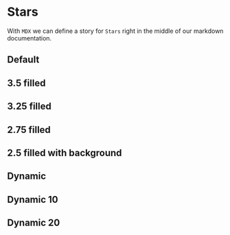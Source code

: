 
<Meta title="Design system|Stars" component={Stars} />

# Stars

With `MDX` we can define a story for `Stars` right in the middle of our markdown documentation.

## Default

<Story name="default">
  <Stars
    percentage={100}
    size={size}
    {...actions}
    color="orange"
    backgroundColor="transparent"
    fixedAmount
  />
</Story>

## 3.5 filled

<Story name="3.5 filled">
  <Stars
    percentage={70}
    size={size}
    {...actions}
    color="orange"
    backgroundColor="transparent"
    fixedAmount
  />
</Story>

## 3.25 filled

<Story name="3.25 filled">
  <Stars
    percentage={65}
    size={size}
    {...actions}
    color="orange"
    backgroundColor="transparent"
    fixedAmount
  />
</Story>

## 2.75 filled

<Story name="2.75 filled">
  <Stars
    percentage={55}
    size={size}
    {...actions}
    color="orange"
    backgroundColor="grey"
    fixedAmount
  />
</Story>

## 2.5 filled with background

<Story name="2.5 filled with background">
  <Stars
    percentage={50}
    size={size}
    {...actions}
    color="orange"
    backgroundColor="grey"
    fixedAmount
  />
</Story>

## Dynamic

<Story name="dynamic">
  <Stars
    percentage={60}
    size={size}
    {...actions}
    color="orange"
    backgroundColor="grey"
  />
</Story>

## Dynamic 10

<Story name="dynamic 10">
  <Stars
    amount={10}
    percentage={60}
    size={size}
    {...actions}
    color="orange"
    backgroundColor="grey"
  />
</Story>

## Dynamic 20

<Story name="dynamic 20">
  <Stars
    amount={20}
    percentage={60}
    size={size}
    {...actions}
    color="orange"
    backgroundColor="grey"
  />
</Story>
